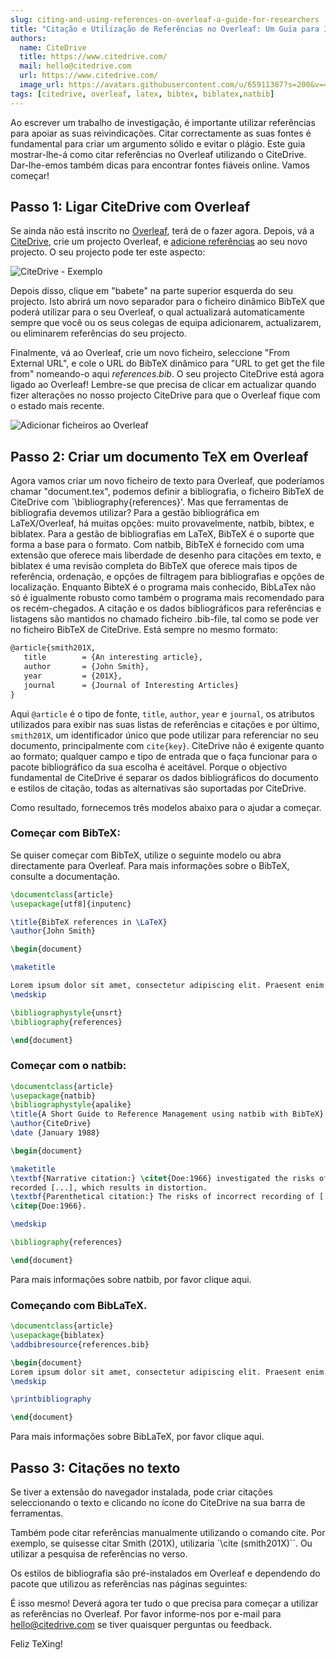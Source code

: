 ```yaml
---
slug: citing-and-using-references-on-overleaf-a-guide-for-researchers
title: "Citação e Utilização de Referências no Overleaf: Um Guia para Investigadores"
authors:
  name: CiteDrive
  title: https://www.citedrive.com/
  mail: hello@citedrive.com
  url: https://www.citedrive.com/
  image_url: https://avatars.githubusercontent.com/u/65911387?s=200&v=4
tags: [citedrive, overleaf, latex, bibtex, biblatex,natbib]
---
```


Ao escrever um trabalho de investigação, é importante utilizar referências para apoiar as suas reivindicações. Citar correctamente as suas fontes é fundamental para criar um argumento sólido e evitar o plágio. Este guia mostrar-lhe-á como citar referências no Overleaf utilizando o CiteDrive. Dar-lhe-emos também dicas para encontrar fontes fiáveis online. Vamos começar!



## Passo 1: Ligar CiteDrive com Overleaf

Se ainda não está inscrito no [Overleaf](https://www.overleaf.com/), terá de o fazer agora. Depois, vá a [CiteDrive](https://www.citedrive.com/), crie um projecto Overleaf, e [adicione referências](https://citedrive.medium.com/adding-bibliographic-references-to-overleaf-with-citedrive-325f131e3ca2) ao seu novo projecto. O seu projecto pode ter este aspecto:

![CiteDrive - Exemplo](@site/static/img/tutorial/citedrive_project_example.png)

Depois disso, clique em "babete" na parte superior esquerda do seu projecto. Isto abrirá um novo separador para o ficheiro dinâmico BibTeX que poderá utilizar para o seu Overleaf, o qual actualizará automaticamente sempre que você ou os seus colegas de equipa adicionarem, actualizarem, ou eliminarem referências do seu projecto.



Finalmente, vá ao Overleaf, crie um novo ficheiro, seleccione "From External URL", e cole o URL do BibTeX dinâmico para "URL to get get the file from" nomeando-o aqui *references.bib*.
O seu projecto CiteDrive está agora ligado ao Overleaf! Lembre-se que precisa de clicar em actualizar quando fizer alterações no nosso projecto CiteDrive para que o Overleaf fique com o estado mais recente.

![Adicionar ficheiros ao Overleaf](@site/static/img/tutorial/export_bib_to_overleaf.png)

## Passo 2: Criar um documento TeX em Overleaf

Agora vamos criar um novo ficheiro de texto para Overleaf, que poderíamos chamar "document.tex", podemos definir a bibliografia, o ficheiro BibTeX de CiteDrive com `\bibliography{references}'. Mas que ferramentas de bibliografia devemos utilizar? Para a gestão bibliográfica em LaTeX/Overleaf, há muitas opções: muito provavelmente, natbib, bibtex, e biblatex. Para a gestão de bibliografias em LaTeX, BibTeX é o suporte que forma a base para o formato. Com natbib, BibTeX é fornecido com uma extensão que oferece mais liberdade de desenho para citações em texto, e biblatex é uma revisão completa do BibTeX que oferece mais tipos de referência, ordenação, e opções de filtragem para bibliografias e opções de localização. Enquanto BibteX é o programa mais conhecido, BibLaTex não só é igualmente robusto como também o programa mais recomendado para os recém-chegados. A citação e os dados bibliográficos para referências e listagens são mantidos no chamado ficheiro .bib-file, tal como se pode ver no ficheiro BibTeX de CiteDrive. Está sempre no mesmo formato:

 ```latex
 @article{smith201X,
 	title        = {An interesting article},
 	author       = {John Smith},
 	year         = {201X},
 	journal      = {Journal of Interesting Articles}
 }
 ```

 Aqui `@article` é o tipo de fonte, `title`, `author`, `year` e `journal`, os atributos utilizados para exibir nas suas listas de referências e citações e por último, `smith201X`, um identificador único que pode utilizar para referenciar no seu documento, principalmente com `cite{key}`. CiteDrive não é exigente quanto ao formato; qualquer campo e tipo de entrada que o faça funcionar para o pacote bibliográfico da sua escolha é aceitável. Porque o objectivo fundamental de CiteDrive é separar os dados bibliográficos do documento e estilos de citação, todas as alternativas são suportadas por CiteDrive.


 Como resultado, fornecemos três modelos abaixo para o ajudar a começar.

 ### Começar com BibTeX:

 Se quiser começar com BibTeX, utilize o seguinte modelo ou abra directamente para Overleaf. Para mais informações sobre o BibTeX, consulte a documentação.

 ```latex title="document.tex"
 \documentclass{article}
 \usepackage[utf8]{inputenc}

 \title{BibTeX references in \LaTeX}
 \author{John Smith}

 \begin{document}

 \maketitle

 Lorem ipsum dolor sit amet, consectetur adipiscing elit. Praesent enim urna, dapibus et bibendum vel, consectetur et turpis. Cras a molestie nulla. \cite{Hemingway1952}
 \medskip

 \bibliographystyle{unsrt}
 \bibliography{references}

 \end{document}
 ```


 ### Começar com o natbib:

 ```latex
 \documentclass{article}
 \usepackage{natbib}
 \bibliographystyle{apalike}
 \title{A Short Guide to Reference Management using natbib with BibTeX}
 \author{CiteDrive}
 \date {January 1988}

 \begin{document}

 \maketitle
 \textbf{Narrative citation:} \citet{Doe:1966} investigated the risks of incorrectly \\
 recorded [...], which results in distortion.
 \textbf{Parenthetical citation:} The risks of incorrect recording of [...] could lead to distortion
 \citep{Doe:1966}.

 \medskip

 \bibliography{references}

 \end{document}

 ```

 Para mais informações sobre natbib, por favor clique aqui.

 ### Começando com BibLaTeX.

 ```latex
 \documentclass{article}
 \usepackage{biblatex}
 \addbibresource{references.bib}

 \begin{document}
 Lorem ipsum dolor sit amet, consectetur adipiscing elit. Praesent enim urna, dapibus et bibendum vel, consectetur et turpis. Cras a molestie nulla. \cite{Hemingway1952}
 \medskip

 \printbibliography

 \end{document}
 ```



 Para mais informações sobre BibLaTeX, por favor clique aqui.



 ## Passo 3: Citações no texto



 Se tiver a extensão do navegador instalada, pode criar citações seleccionando o texto e clicando no ícone do CiteDrive na sua barra de ferramentas.



 Também pode citar referências manualmente utilizando o comando cite. Por exemplo, se quisesse citar Smith (201X), utilizaria `\cite (smith201X)``. Ou utilizar a pesquisa de referências no verso.



 Os estilos de bibliografia são pré-instalados em Overleaf e dependendo do pacote que utilizou as referências nas páginas seguintes:



 É isso mesmo! Deverá agora ter tudo o que precisa para começar a utilizar as referências no Overleaf. Por favor informe-nos por e-mail para hello@citedrive.com se tiver quaisquer perguntas ou feedback.



 Feliz TeXing!
